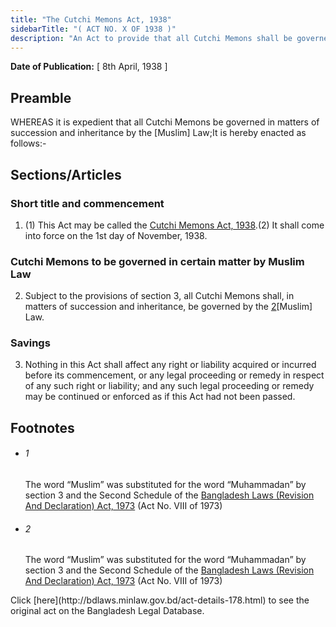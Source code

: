 ```yaml
---
title: "The Cutchi Memons Act, 1938"
sidebarTitle: "( ACT NO. X OF 1938 )"
description: "An Act to provide that all Cutchi Memons shall be governed in matters of succession and inheritance by the 1[Muslim] Law."
---
```


**Date of Publication:** [ 8th April, 1938 ]

## Preamble

WHEREAS it is expedient that all Cutchi Memons be governed in matters of succession and inheritance by the [Muslim] Law;It is hereby enacted as follows:-

## Sections/Articles

### Short title and commencement

1. (1) This Act may be called the [Cutchi Memons Act, 1938](/laws/volume-9/act-178 "Cutchi Memons Act, 1938").(2) It shall come into force on the 1st day of November, 1938.

### Cutchi Memons to be governed in certain matter by Muslim Law

2. Subject to the provisions of section 3, all Cutchi Memons shall, in matters of succession and inheritance, be governed by the [2](1)[Muslim] Law.

### Savings

3. Nothing in this Act shall affect any right or liability acquired or incurred before its commencement, or any legal proceeding or remedy in respect of any such right or liability; and any such legal proceeding or remedy may be continued or enforced as if this Act had not been passed.

## Footnotes

- ###### 1

  The word “Muslim” was substituted for the word “Muhammadan” by section 3 and the Second Schedule of the [Bangladesh Laws (Revision And Declaration) Act, 1973](/laws/volume-17/act-430 "Bangladesh Laws (Revision And Declaration) Act, 1973") (Act No. VIII of 1973)

- ###### 2

  The word “Muslim” was substituted for the word “Muhammadan” by section 3 and the Second Schedule of the [Bangladesh Laws (Revision And Declaration) Act, 1973](/laws/volume-17/act-430 "Bangladesh Laws (Revision And Declaration) Act, 1973") (Act No. VIII of 1973)

<Note>
  Click [here](http://bdlaws.minlaw.gov.bd/act-details-178.html) to see the original act on the Bangladesh Legal Database.
</Note>

